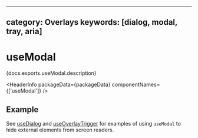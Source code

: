 <!-- Copyright 2020 Adobe. All rights reserved.
This file is licensed to you under the Apache License, Version 2.0 (the "License");
you may not use this file except in compliance with the License. You may obtain a copy
of the License at http://www.apache.org/licenses/LICENSE-2.0
Unless required by applicable law or agreed to in writing, software distributed under
the License is distributed on an "AS IS" BASIS, WITHOUT WARRANTIES OR REPRESENTATIONS
OF ANY KIND, either express or implied. See the License for the specific language
governing permissions and limitations under the License. -->



---
category: Overlays
keywords: [dialog, modal, tray, aria]
---

# useModal

<p>{docs.exports.useModal.description}</p>

<HeaderInfo
  packageData={packageData}
  componentNames={['useModal']} />

## Example

See [useDialog](useDialog.html#example) and [useOverlayTrigger](useOverlayTrigger.html#example) for examples of using
`useModal` to hide external elements from screen readers.
